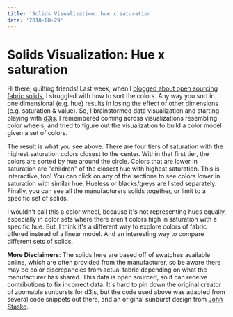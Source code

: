 ```yaml
---
title: 'Solids Visualization: hue x saturation'
date: '2018-08-29'
---
```


# Solids Visualization: Hue x saturation


<ColorWheel />

Hi there, quilting friends! Last week, when I [blogged about open sourcing fabric solids](http://www.stephskardalquilts.com/solids-library-now-on-github/), I struggled with how to sort the colors. Any way you sort in one dimensional (e.g. hue) results in losing the effect of other dimensions (e.g. saturation & value). So, I brainstormed data visualization and starting playing with [d3js](https://d3js.org/). I remembered coming across visualizations resembling color wheels, and tried to figure out the visualization to build a color model given a set of colors.

The result is what you see above. There are four tiers of saturation with the highest saturation colors closest to the center. Within that first tier, the colors are sorted by hue around the circle. Colors that are lower in saturation are "children" of the closest hue with highest saturation. This is interactive, too! You can click on any of the sections to see colors lower in saturation with similar hue. Hueless or blacks/greys are listed separately. Finally, you can see all the manufacturers solids together, or limit to a specific set of solids.

I wouldn't call this a color wheel, because it's not representing hues equally, especially in color sets where there aren't colors high in saturation with a specific hue. But, I think it's a different way to explore colors of fabric offered instead of a linear model. And an interesting way to compare different sets of solids.

**More Disclaimers**: The solids here are based off of swatches available online, which are often provided from the manufacturer, so be aware there may be color discrepancies from actual fabric depending on what the manufacturer has shared. This data is open sourced, so it can receive contributions to fix incorrect data. It's hard to pin down the original creator of zoomable sunbursts for d3js, but the code used above was adapted from several code snippets out there, and an original sunburst design from [John Stasko](https://www.cc.gatech.edu/gvu/ii/sunburst/).
